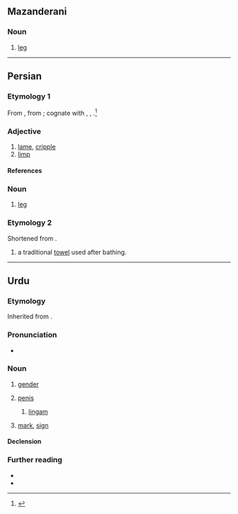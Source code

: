 ==Mazanderani==

===Noun===
{{head|mzn|noun|tr=ling}}

# [[leg]]

----

==Persian==

===Etymology 1===
From {{inh|fa|ira-pro|*langa-}}, from {{inh|fa|iir-pro|*langa-||t=lame}}; cognate with {{cog|ckb|لەنگ}}, {{cog|ps|tr=lang}}, {{cog|sa|लङ्ग|t=lame}}.<ref>{{R:ira:ESIJa|vol=V|pages=63—64}}</ref>

===Adjective===
{{fa-adj|tr=lang}}

# [[lame]], [[cripple]]
# [[limp]]

====References====
<references/>

===Noun===
{{fa-noun|tr=leng}}

# [[leg]]

===Etymology 2===
Shortened from {{m|fa|لنگوته|tr=longute}}.

{{fa-noun|tr=long}}

# a traditional [[towel]] used after bathing.

----

==Urdu==

===Etymology===
{{dercat|gu|sa|iir-pro|inh=2}}
Inherited from {{inh|gu|inc-pra|𑀮𑀺𑀁𑀕}}.

===Pronunciation===
* {{ur-IPA|liṅg}}

===Noun===
{{ur-noun|g=m|head=لِن٘گ}}

# {{lb|ur|also in|_|grammar}} [[gender]]
# {{lb|ur|anatomy}} [[penis]]
#: {{syn|ur|لَنْڈ|tr1=laṇḍ|عضو تناسل|tr2=ālā-e-tanāsul|tr3=śisna|شِشْن}}
## {{lb|ur|Hinduism}} [[lingam]]
# {{lb|ur|rare}} [[mark]], [[sign]]

====Declension====
{{ur-noun-c-m|لِن٘گ|liṅg}}

===Further reading===
* {{R:Rekhta|لِن٘گ}}
* {{R:Platts|liṅga}}